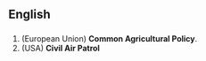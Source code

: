 ==English==
==={{initialism}}===
#(European Union) '''Common Agricultural Policy'''.
#(USA) '''Civil Air Patrol'''